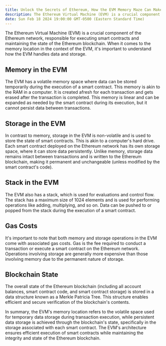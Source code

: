 ```yaml
---
title: Unlock the Secrets of Ethereum, How the EVM Memory Maze Can Make or Break Your Smart Contracts!
description: The Ethereum Virtual Machine (EVM) is a crucial component of the Ethereum network, responsible for executing smart contracts and maintaining the state of the Ethereum blockchain. When it comes to the memory location in the context of the EVM, it's important to understand how the EVM handles data and storage.
date: Sun Feb 18 2024 19:00:00 GMT-0500 (Eastern Standard Time)
---
```

The Ethereum Virtual Machine (EVM) is a crucial component of the Ethereum network, responsible for executing smart contracts and maintaining the state of the Ethereum blockchain. When it comes to the memory location in the context of the EVM, it's important to understand how the EVM handles data and storage.
## Memory in the EVM
The EVM has a volatile memory space where data can be stored temporarily during the execution of a smart contract. This memory is akin to the RAM in a computer. It is created afresh for each transaction and gets erased after the transaction is completed. This memory is linear and can be expanded as needed by the smart contract during its execution, but it cannot persist data between transactions.

## Storage in the EVM
In contrast to memory, storage in the EVM is non-volatile and is used to store the state of smart contracts. This is akin to a computer's hard drive. Each smart contract deployed on the Ethereum network has its own storage space, where it can store data persistently. Unlike memory, storage data remains intact between transactions and is written to the Ethereum blockchain, making it permanent and unchangeable (unless modified by the smart contract's code).

## Stack in the EVM
The EVM also has a stack, which is used for evaluations and control flow. The stack has a maximum size of 1024 elements and is used for performing operations like adding, multiplying, and so on. Data can be pushed to or popped from the stack during the execution of a smart contract.

## Gas Costs
It's important to note that both memory and storage operations in the EVM come with associated gas costs. Gas is the fee required to conduct a transaction or execute a smart contract on the Ethereum network. Operations involving storage are generally more expensive than those involving memory due to the permanent nature of storage.

## Blockchain State
The overall state of the Ethereum blockchain (including all account balances, smart contract code, and smart contract storage) is stored in a data structure known as a Merkle Patricia Tree. This structure enables efficient and secure verification of the blockchain's contents.

In summary, the EVM's memory location refers to the volatile space used for temporary data storage during transaction execution, while persistent data storage is achieved through the blockchain's state, specifically in the storage associated with each smart contract. The EVM's architecture ensures efficient execution of smart contracts while maintaining the integrity and state of the Ethereum blockchain.
